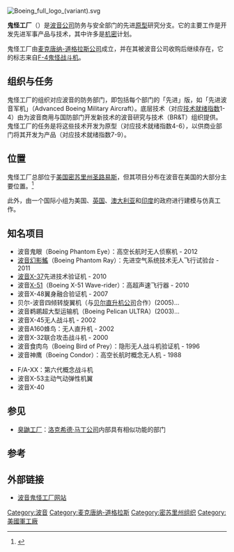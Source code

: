 [[File:Boeing_full_logo_(variant).svg|thumb]]
{{noteTA
|T=zh-tw:波音幽靈工廠;zh-cn:波音鬼怪工厂;
|1=zh-tw:幽靈;zh-cn:鬼怪;
|2=zh-tw:幽靈式戰鬥機;zh-cn:鬼怪战斗机;
}}
{{Infobox company
|company_name = 波音鬼怪工厂
|company_logo = 
|company_type = 
|foundation = [[麦克唐纳-道格拉斯|麦克唐纳-道格拉斯]]
|location_city = [[密苏里州|密苏里州]][[密苏里州|密苏里州]]
|location_country = {{USA}}
|origins =
|key_people =  主席：达里尔·戴维斯（Darryl Davis）<ref>{{Cite web |url=http://www.boeing.com/boeing/companyoffices/aboutus/execprofiles/index.page |title=About Us |accessdate=2014-07-13 |work= |publisher=波音公司 |archive-date=2015-03-30 |archive-url=https://web.archive.org/web/20150330075501/http://www.boeing.com/boeing/companyoffices/aboutus/execprofiles/index.page |dead-url=no }}</ref>
|area_served =
|industry = [[航空|航空]]、先进技术研究开发
|products =
|revenue =
|operating_income =
|net_income =
|num_employees = 2600
|parent = [[波音公司|波音公司]]
|divisions =
|subsid =
|company_slogan =
|homepage = [http://www.boeing.com/bds/phantom_works/index.html www.boeing.com]
|footnotes =
}}

'''鬼怪工厂'''（{{lang-en|'''Phantom Works'''}}）是[[波音公司|波音公司]]防务与安全部门的先进[[原型_(工程)|原型]]研究分支。它的主要工作是开发先进军事产品与技术，其中许多是[[国家机密|机密]]计划。

鬼怪工厂由[[麦克唐纳-道格拉斯公司|麦克唐纳-道格拉斯公司]]成立，并在其被波音公司收购后继续存在，它的标志来自[[F-4鬼怪战斗机|F-4鬼怪战斗机]]。

== 组织与任务 ==
鬼怪工厂的组织对应波音的防务部门，即包括每个部门的「先进」版，如「先进波音军机」（Advanced Boeing Military Aircraft）。底层技术（对应[[技术就绪指数|技术就绪指数]]1-4）由为波音商用与国防部门开发新技术的波音研究与技术（BR&T）组织提供。鬼怪工厂的任务是将这些技术开发为原型（对应技术就绪指数4-6），以供商业部门将其开发为产品（对应技术就绪指数7-9）。

== 位置 ==
鬼怪工厂总部位于[[美国|美国]][[密苏里州|密苏里州]][[圣路易斯_(密苏里州)|圣路易斯]]，但其项目分布在波音在美国的大部分主要位置。<ref>{{Cite web |url=http://www.flightglobal.com/blogs/the-dewline/2010/06/inside-phantom-works/ |title=Inside Phantom Works |accessdate=2014-07-13 |date=2010-06-25 |author=Stephen Trimble |work= |publisher=flightglobal |archive-date=2015-03-27 |archive-url=https://web.archive.org/web/20150327230352/http://www.flightglobal.com/blogs/the-dewline/2010/06/inside-phantom-works/ |dead-url=no }}</ref>

此外，由一个国际小组为美国、[[英国|英国]]、[[澳大利亚|澳大利亚]]和[[印度|印度]]的政府进行建模与仿真工作。

== 知名项目 ==
* 波音鬼眼（Boeing Phantom Eye）：高空长航时无人侦察机 -  2012
*[[幻影鰩無人機|波音幻影鰩]]（Boeing Phantom Ray）：先进空气系统技术无人飞行试验台 - 2011
* [[波音X-37|波音X-37]]先进技术验证机 - 2010
* 波音[[X-51|X-51]]（Boeing X-51 Wave-rider）：高超声速飞行器 - 2010
* 波音X-48翼身融合验证机 - 2007
* 贝尔-波音四倾转旋翼机（与[[贝尔直升机公司|贝尔直升机公司]]合作）(2005)...
* 波音鹈鹕超大型运输机（Boeing Pelican ULTRA）(2003)... 
* 波音X-45无人战斗机 - 2002 
* 波音A160蜂鸟：无人直升机 - 2002
* 波音X-32联合攻击战斗机 - 2000
* 波音食肉鸟（Boeing Bird of Prey）：隐形无人战斗机验证机 - 1996
* 波音神鹰（Boeing Condor）：高空长航时概念无人机 - 1988


* F/A-XX：第六代概念战斗机
* 波音X-53主动气动弹性机翼
* 波音X-40

== 参见 ==
* [[臭鼬工厂|臭鼬工厂]]：[[洛克希德·马丁公司|洛克希德·马丁公司]]内部具有相似功能的部门

== 参考 ==
{{reflist}}

== 外部链接 ==
* [http://www.boeing.com/bds/phantom_works/ 波音鬼怪工厂网站] {{Wayback|url=http://www.boeing.com/bds/phantom_works/ |date=20121011203944 }}

{{波音}}
{{Boeing combat aircraft}}
{{Authority control}}

[[Category:波音|Category:波音]]
[[Category:麦克唐纳-道格拉斯|Category:麦克唐纳-道格拉斯]]
[[Category:密苏里州组织|Category:密苏里州组织]]
[[Category:美國軍工廠|Category:美國軍工廠]]